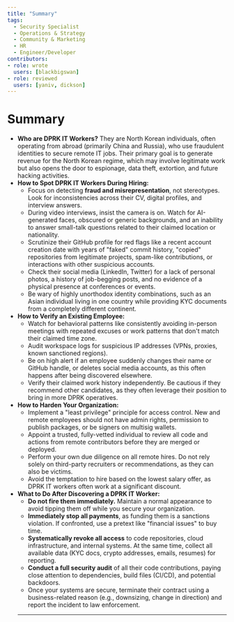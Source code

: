 ```yaml
---
title: "Summary"
tags:
  - Security Specialist
  - Operations & Strategy
  - Community & Marketing
  - HR
  - Engineer/Developer
contributors:
- role: wrote
  users: [blackbigswan]
- role: reviewed
  users: [yaniv, dickson]
---
```


<TagProvider>
<TagFilter />

# Summary

<TagList tags={frontmatter.tags} />
<AttributionList contributors={frontmatter.contributors} />

*   **Who are DPRK IT Workers?** They are North Korean individuals, often operating from abroad (primarily China and Russia), who use fraudulent identities to secure remote IT jobs. Their primary goal is to generate revenue for the North Korean regime, which may involve legitimate work but also opens the door to espionage, data theft, extortion, and future hacking activities.
*   **How to Spot DPRK IT Workers During Hiring:**
    *   Focus on detecting **fraud and misrepresentation**, not stereotypes. Look for inconsistencies across their CV, digital profiles, and interview answers.
    *   During video interviews, insist the camera is on. Watch for AI-generated faces, obscured or generic backgrounds, and an inability to answer small-talk questions related to their claimed location or nationality.
    *   Scrutinize their GitHub profile for red flags like a recent account creation date with years of "faked" commit history, "copied" repositories from legitimate projects, spam-like contributions, or interactions with other suspicious accounts.
    *   Check their social media (LinkedIn, Twitter) for a lack of personal photos, a history of job-begging posts, and no evidence of a physical presence at conferences or events.
    *   Be wary of highly unorthodox identity combinations, such as an Asian individual living in one country while providing KYC documents from a completely different continent.
*   **How to Verify an Existing Employee:**
    *   Watch for behavioral patterns like consistently avoiding in-person meetings with repeated excuses or work patterns that don't match their claimed time zone.
    *   Audit workspace logs for suspicious IP addresses (VPNs, proxies, known sanctioned regions).
    *   Be on high alert if an employee suddenly changes their name or GitHub handle, or deletes social media accounts, as this often happens after being discovered elsewhere.
    *   Verify their claimed work history independently. Be cautious if they recommend other candidates, as they often leverage their position to bring in more DPRK operatives.
*   **How to Harden Your Organization:**
    *   Implement a "least privilege" principle for access control. New and remote employees should not have admin rights, permission to publish packages, or be signers on multisig wallets.
    *   Appoint a trusted, fully-vetted individual to review all code and actions from remote contributors before they are merged or deployed.
    *   Perform your own due diligence on all remote hires. Do not rely solely on third-party recruiters or recommendations, as they can also be victims.
    *   Avoid the temptation to hire based on the lowest salary offer, as DPRK IT workers often work at a significant discount.
*   **What to Do After Discovering a DPRK IT Worker:**
    *   **Do not fire them immediately.** Maintain a normal appearance to avoid tipping them off while you secure your organization.
    *   **Immediately stop all payments**, as funding them is a sanctions violation. If confronted, use a pretext like "financial issues" to buy time.
    *   **Systematically revoke all access** to code repositories, cloud infrastructure, and internal systems. At the same time, collect all available data (KYC docs, crypto addresses, emails, resumes) for reporting.
    *   **Conduct a full security audit** of all their code contributions, paying close attention to dependencies, build files (CI/CD), and potential backdoors.
    *   Once your systems are secure, terminate their contract using a business-related reason (e.g., downsizing, change in direction) and report the incident to law enforcement.
    ---

</TagProvider>
<ContributeFooter />